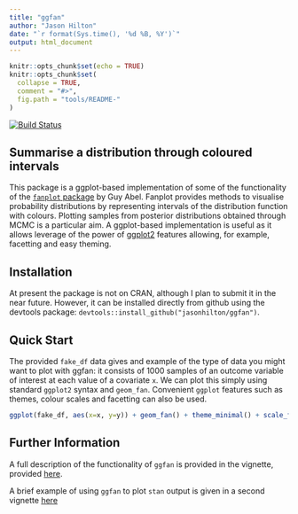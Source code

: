 ---
title: "ggfan"
author: "Jason Hilton"
date: "`r format(Sys.time(), '%d %B, %Y')`"
output: html_document
---

```{r setup, include=FALSE}
knitr::opts_chunk$set(echo = TRUE)
knitr::opts_chunk$set(
  collapse = TRUE,
  comment = "#>",
  fig.path = "tools/README-"
)
```

[![Build Status](https://travis-ci.org/jasonhilton/ggfan.svg?branch=master)](https://travis-ci.org/jasonhilton/ggfan)

## Summarise a distribution through coloured intervals

This package is a ggplot-based implementation of some of the functionality of the [`fanplot` package](https://gjabel.wordpress.com/category/r/fanplot/) by Guy Abel. Fanplot provides methods to visualise probability distributions by representing intervals of the distribution function with colours. Plotting samples from posterior distributions obtained through MCMC is a particular aim. A ggplot-based implementation is useful as it allows leverage of the power of [ggplot2](http://ggplot2.tidyverse.org/) features allowing, for example, facetting and easy theming.

## Installation
At present the package is not on CRAN, although I plan to submit it in the near future. 
However, it can be installed directly from github using the devtools package: `devtools::install_github("jasonhilton/ggfan")`. 

## Quick Start
The provided `fake_df` data gives and example of the type of data you might want to plot with ggfan: it consists of 1000 samples of an outcome variable of interest at each value of a covariate `x`.  We can plot this simply using standard `ggplot2` syntax and `geom_fan`.
Convenient `ggplot` features such as themes, colour scales and facetting can also be used.

```{r example, warning=FALSE, message=FALSE}
ggplot(fake_df, aes(x=x, y=y)) + geom_fan() + theme_minimal() + scale_fill_distiller(palette="Spectral")

```

## Further Information

A full description of the functionality of `ggfan` is provided in the vignette, provided [here](https://github.com/jasonhilton/ggfan/blob/master/vignettes/geom_fan.md). 

A brief example of using `ggfan` to plot `stan` output is given in a second vignette [here](https://github.com/jasonhilton/ggfan/blob/master/vignettes/ggfan_stan.md)




